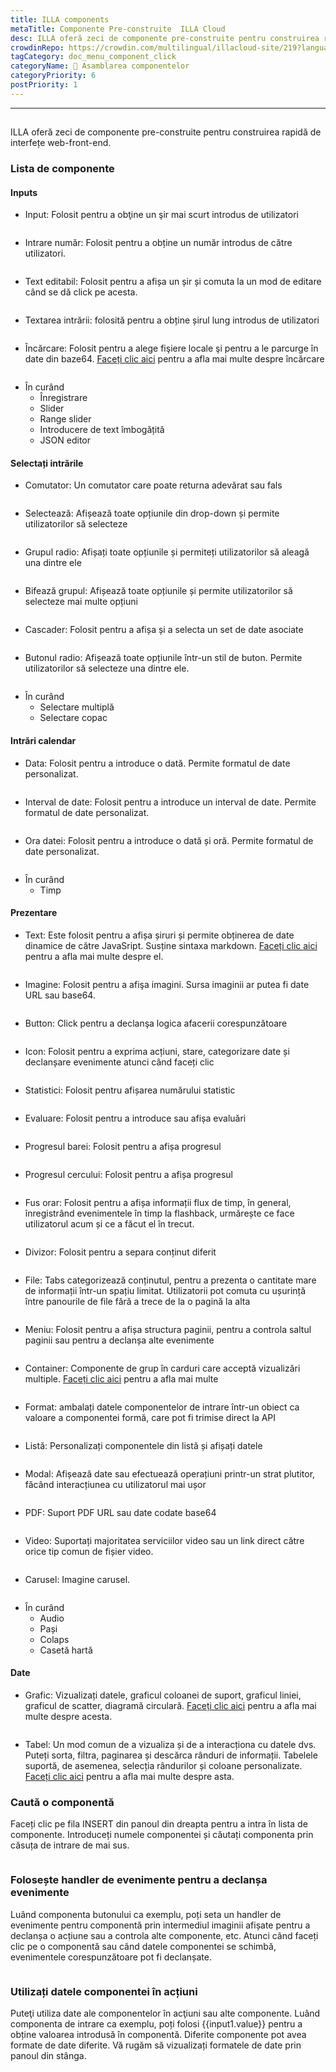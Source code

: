```yaml
---
title: ILLA components
metaTitle: Componente Pre-construite  ILLA Cloud
desc: ILLA oferă zeci de componente pre-construite pentru construirea rapidă de interfețe web front-end
crowdinRepo: https://crowdin.com/multilingual/illacloud-site/219?languages=ro&filter=basic&value=0
tagCategory: doc_menu_component_click
categoryName: 🧬 Asamblarea componentelor
categoryPriority: 6
postPriority: 1
---
```


* * *

## <h2 hidden>ILLA components</h2>

ILLA oferă zeci de componente pre-construite pentru construirea rapidă de interfețe web-front-end.

### Lista de componente

#### Inputs

-   Input: Folosit pentru a obţine un şir mai scurt introdus de utilizatori

<img
  src='https://cdn.illacloud.com/official-website/img/docs/assemble/illa_components.png'
  alt=""
/>

-   Intrare număr: Folosit pentru a obține un număr introdus de către utilizatori.

<img
  src='https://cdn.illacloud.com/official-website/img/docs/assemble/illa_components(1).png'
  alt=""
/>

-   Text editabil: Folosit pentru a afișa un șir și comuta la un mod de editare când se dă click pe acesta.

<img
  src='https://cdn.illacloud.com/official-website/img/docs/assemble/illa_components(2).png'
  alt=""
/>

-   Textarea intrării: folosită pentru a obține șirul lung introdus de utilizatori

<img
  src='https://cdn.illacloud.com/official-website/img/docs/assemble/illa_components(3).png'
  alt=""
/>

-   Încărcare: Folosit pentru a alege fişiere locale şi pentru a le parcurge în date din baze64. [Faceți clic aici](https://www.illacloud.com/en-US/docs/upload) pentru a afla mai multe despre încărcare

<img
  src='https://cdn.illacloud.com/official-website/img/docs/assemble/illa_components(4).png'
  alt=""
/>

-   În curând
    -   Înregistrare
    -   Slider
    -   Range slider
    -   Introducere de text îmbogățită
    -   JSON editor

#### Selectați intrările

-   Comutator: Un comutator care poate returna adevărat sau fals

<img
  src='https://cdn.illacloud.com/official-website/img/docs/assemble/illa_components(5).png'
  alt=""
/>

-   Selectează: Afișează toate opțiunile din drop-down și permite utilizatorilor să selecteze

<img
  src='https://cdn.illacloud.com/official-website/img/docs/assemble/illa_components(6).png'
  alt=""
/>

-   Grupul radio: Afișați toate opțiunile și permiteți utilizatorilor să aleagă una dintre ele

<img
  src='https://cdn.illacloud.com/official-website/img/docs/assemble/illa_components(7).png'
  alt=""
/>

-   Bifează grupul: Afișează toate opțiunile și permite utilizatorilor să selecteze mai multe opțiuni

<img
  src='https://cdn.illacloud.com/official-website/img/docs/assemble/illa_components(8).png'
  alt=""
/>

-   Cascader: Folosit pentru a afișa și a selecta un set de date asociate

<img
  src='https://cdn.illacloud.com/official-website/img/docs/assemble/illa_components(9).png'
  alt=""
/>

-   Butonul radio: Afișează toate opțiunile într-un stil de buton. Permite utilizatorilor să selecteze una dintre ele.

<img
  src='https://cdn.illacloud.com/official-website/img/docs/assemble/illa_components(10).png'
  alt=""
/>

-   În curând
    -   Selectare multiplă
    -   Selectare copac

#### Intrări calendar

-   Data: Folosit pentru a introduce o dată. Permite formatul de date personalizat.

<img
  src='https://cdn.illacloud.com/official-website/img/docs/assemble/illa_components(11).png'
  alt=""
/>

-   Interval de date: Folosit pentru a introduce un interval de date. Permite formatul de date personalizat.

<img
  src='https://cdn.illacloud.com/official-website/img/docs/assemble/illa_components(12).png'
  alt=""
/>

-   Ora datei: Folosit pentru a introduce o dată și oră. Permite formatul de date personalizat.

<img
  src='https://cdn.illacloud.com/official-website/img/docs/assemble/illa_components(13).png'
  alt=""
/>

-   În curând
    -   Timp

#### Prezentare

-   Text: Este folosit pentru a afișa șiruri și permite obținerea de date dinamice de către JavaSript. Susține sintaxa markdown. [Faceți clic aici](https://www.illacloud.com/en-US/docs/text) pentru a afla mai multe despre el.

<img
  src='https://cdn.illacloud.com/official-website/img/docs/assemble/illa_components(14).png'
  alt=""
/>

-   Imagine: Folosit pentru a afişa imagini. Sursa imaginii ar putea fi date URL sau base64.

<img
  src='https://cdn.illacloud.com/official-website/img/docs/assemble/illa_components(15).png'
  alt=""
/>

-   Button: Click pentru a declanşa logica afacerii corespunzătoare

<img
  src='https://cdn.illacloud.com/official-website/img/docs/assemble/illa_components(16).png'
  alt=""
/>

-   Icon: Folosit pentru a exprima acțiuni, stare, categorizare date și declanșare evenimente atunci când faceți clic

<img
  src='https://cdn.illacloud.com/official-website/img/docs/assemble/illa_components(17).png'
  alt=""
/>

-   Statistici: Folosit pentru afișarea numărului statistic

<img
  src='https://cdn.illacloud.com/official-website/img/docs/assemble/illa_components(18).png'
  alt=""
/>

-   Evaluare: Folosit pentru a introduce sau afișa evaluări

<img
  src='https://cdn.illacloud.com/official-website/img/docs/assemble/illa_components(19).png'
  alt=""
/>

-   Progresul barei: Folosit pentru a afișa progresul

<img
  src='https://cdn.illacloud.com/official-website/img/docs/assemble/illa_components(20).png'
  alt=""
/>

-   Progresul cercului: Folosit pentru a afișa progresul

<img
  src='https://cdn.illacloud.com/official-website/img/docs/assemble/illa_components(21).png'
  alt=""
/>

-   Fus orar: Folosit pentru a afișa informații flux de timp, în general, înregistrând evenimentele în timp la flashback, urmărește ce face utilizatorul acum și ce a făcut el în trecut.

<img
  src='https://cdn.illacloud.com/official-website/img/docs/assemble/illa_components(22).png'
  alt=""
/>

-   Divizor: Folosit pentru a separa conținut diferit

<img
  src='https://cdn.illacloud.com/official-website/img/docs/assemble/illa_components(23).png'
  alt=""
/>

-   File: Tabs categorizează conținutul, pentru a prezenta o cantitate mare de informații într-un spațiu limitat. Utilizatorii pot comuta cu ușurință între panourile de file fără a trece de la o pagină la alta

<img
  src='https://cdn.illacloud.com/official-website/img/docs/assemble/illa_components(24).png'
  alt=""
/>

-   Meniu: Folosit pentru a afișa structura paginii, pentru a controla saltul paginii sau pentru a declanșa alte evenimente

<img
  src='https://cdn.illacloud.com/official-website/img/docs/assemble/illa_components(25).png'
  alt=""
/>

-   Container: Componente de grup în carduri care acceptă vizualizări multiple. [Faceți clic aici](https://www.illacloud.com/en-US/docs/container) pentru a afla mai multe

<img
  src='https://cdn.illacloud.com/official-website/img/docs/assemble/illa_components(26).png'
  alt=""
/>

-   Format: ambalați datele componentelor de intrare într-un obiect ca valoare a componentei formă, care pot fi trimise direct la API

<img
  src='https://cdn.illacloud.com/official-website/img/docs/assemble/illa_components(27).png'
  alt=""
/>

-   Listă: Personalizați componentele din listă și afișați datele

<img
  src='https://cdn.illacloud.com/official-website/img/docs/assemble/illa_components(28).png'
  alt=""
/>

-   Modal: Afișează date sau efectuează operațiuni printr-un strat plutitor, făcând interacțiunea cu utilizatorul mai ușor

<img
  src='https://cdn.illacloud.com/official-website/img/docs/assemble/illa_components(29).png'
  alt=""
/>

-   PDF: Suport PDF URL sau date codate base64

<img
  src='https://cdn.illacloud.com/official-website/img/docs/assemble/illa_components(30).png'
  alt=""
/>

-   Video: Suportați majoritatea serviciilor video sau un link direct către orice tip comun de fișier video.

<img
  src='https://cdn.illacloud.com/official-website/img/docs/assemble/illa_components(31).png'
  alt=""
/>

-   Carusel: Imagine carusel.

<img
  src='https://cdn.illacloud.com/official-website/img/docs/assemble/illa_components(32).png'
  alt=""
/>

-   În curând
    -   Audio
    -   Pași
    -   Colaps
    -   Casetă hartă

#### Date

-   Grafic: Vizualizați datele, graficul coloanei de suport, graficul liniei, graficul de scatter, diagramă circulară. [Faceți clic aici](https://www.illacloud.com/en-US/docs/chart) pentru a afla mai multe despre acesta.

<img
  src='https://cdn.illacloud.com/official-website/img/docs/assemble/illa_components(33).png'
  alt=""
/>

-   Tabel: Un mod comun de a vizualiza și de a interacționa cu datele dvs. Puteți sorta, filtra, paginarea și descărca rânduri de informații. Tabelele suportă, de asemenea, selecția rândurilor și coloane personalizate. [Faceți clic aici]([https://www.illacloud.com/en-US/docs/table](https://www.illacloud.com/en-US/docs/table)) pentru a afla mai multe despre asta.

### Caută o componentă

Faceți clic pe fila INSERT din panoul din dreapta pentru a intra în lista de componente. Introduceți numele componentei și căutați componenta prin căsuța de intrare de mai sus.

<img
  src='https://cdn.illacloud.com/official-website/img/docs/assemble/illa_components(34).png'
  alt=""
/>

### Folosește handler de evenimente pentru a declanșa evenimente

Luând componenta butonului ca exemplu, poți seta un handler de evenimente pentru componentă prin intermediul imaginii afișate pentru a declanșa o acțiune sau a controla alte componente, etc. Atunci când faceți clic pe o componentă sau când datele componentei se schimbă, evenimentele corespunzătoare pot fi declanșate.

<img
  src='https://cdn.illacloud.com/official-website/img/docs/assemble/illa_components(35).png'
  alt=""
/>

### Utilizați datele componentei în acțiuni

Puteţi utiliza date ale componentelor în acţiuni sau alte componente. Luând componenta de intrare ca exemplu, poți folosi {{input1.value}} pentru a obține valoarea introdusă în componentă. Diferite componente pot avea formate de date diferite. Vă rugăm să vizualizați formatele de date prin panoul din stânga.

<img
  src='https://cdn.illacloud.com/official-website/img/docs/assemble/illa_components(36).png'
  alt=""
/>
